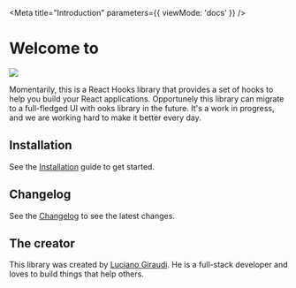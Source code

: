 


<Meta title="Introduction"  parameters={{ viewMode: 'docs' }} />




# Welcome to
<img src='imagotipos/imagotipo1.svg' />

Momentarily, this is a React Hooks library that provides a set of hooks to help you build your React applications. Opportunely this library
can migrate to a full-fledged UI with ooks library in the future. It's a work in progress, and we are working hard to make it better every day.


## Installation

See the [Installation](/docs/installation--docs) guide to get started.

## Changelog

See the [Changelog](/docs/changelog--docs) to see the latest changes.


## The creator

This library was created by [Luciano Giraudi](https://lucianogiraudi.com). He is a full-stack developer and loves to build things that help others.
